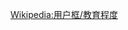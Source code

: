 {{Userbox
  |id=<!--[[File:RHUL_logo.jpg|45px]]。注意合理使用之规定：“绝对不能将“合理使用”之图片，放入个人的用户页面进行展示。”-->
  |id-c=white
  |info=这个用戶是'''[[皇家哈洛威学院]]'''的校友、学生或老师。
  |info-c=orange
  |info-s=9
  |info-fc=black
  |border-c=black
}}<includeonly>[[Category:皇家哈洛威学院的维基人|{{PAGENAME}}]]</includeonly><noinclude>{{Clear}}[[Wikipedia:用户框/教育程度]]</noinclude>